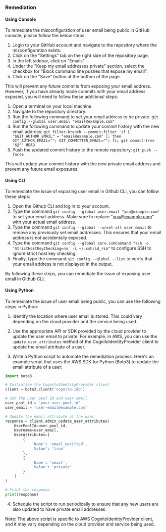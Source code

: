 ### Remediation

#### Using Console

To remediate the misconfiguration of user email being public in GitHub console, please follow the below steps:

1. Login to your GitHub account and navigate to the repository where the misconfiguration exists.
2. Click on the "Settings" tab on the right side of the repository page.
3. In the left sidebar, click on "Emails".
4. Under the "Keep my email addresses private" section, select the checkbox for "Block command line pushes that expose my email".
5. Click on the "Save" button at the bottom of the page.

This will prevent any future commits from exposing your email address. However, if you have already made commits with your email address exposed, you will need to follow these additional steps:

1. Open a terminal on your local machine.
2. Navigate to the repository directory.
3. Run the following command to set your email address to be private:
   `git config --global user.email "email@example.com"`
4. Run the following command to update your commit history with the new email address:
   `git filter-branch --commit-filter 'if [ "$GIT_AUTHOR_EMAIL" = "email@example.com" ]; then GIT_AUTHOR_EMAIL=""; GIT_COMMITTER_EMAIL=""; fi; git commit-tree "$@"' HEAD`
5. Push the updated commit history to the remote repository:
   `git push --force`

This will update your commit history with the new private email address and prevent any future email exposures.

#### Using CLI

To remediate the issue of exposing user email in Github CLI, you can follow these steps:

1. Open the Github CLI and log in to your account.
2. Type the command `git config --global user.email "you@example.com"` to set your email address. Make sure to replace "you@example.com" with your actual email address.
3. Type the command `git config --global --unset-all user.email` to remove any previously set email addresses. This ensures that your email address is not accidentally exposed.
4. Type the command `git config --global core.sshCommand "ssh -o 'StrictHostKeyChecking=no' -i ~/.ssh/id_rsa"` to configure SSH to ignore strict host key checking.
5. Finally, type the command `git config --global --list` to verify that your email address is not displayed in the output.

By following these steps, you can remediate the issue of exposing user email in Github CLI.

#### Using Python

To remediate the issue of user email being public, you can use the following steps in Python:

1. Identify the location where user email is stored. This could vary depending on the cloud provider and the service being used.

2. Use the appropriate API or SDK provided by the cloud provider to update the user email to private. For example, in AWS, you can use the `update_user_attributes` method of the CognitoIdentityProvider client to update the email attribute of a user.

3. Write a Python script to automate the remediation process. Here's an example script that uses the AWS SDK for Python (Boto3) to update the email attribute of a user:

```python
import boto3

# Initialize the CognitoIdentityProvider client
client = boto3.client('cognito-idp')

# Set the user pool ID and user email
user_pool_id = 'your-user-pool-id'
user_email = 'user-email@example.com'

# Update the email attribute of the user
response = client.admin_update_user_attributes(
    UserPoolId=user_pool_id,
    Username=user_email,
    UserAttributes=[
        {
            'Name': 'email_verified',
            'Value': 'true'
        },
        {
            'Name': 'email',
            'Value': 'private'
        }
    ]
)

# Print the response
print(response)
```

4. Schedule the script to run periodically to ensure that any new users are also updated to have private email addresses.

Note: The above script is specific to AWS CognitoIdentityProvider client, and it may vary depending on the cloud provider and service being used.

